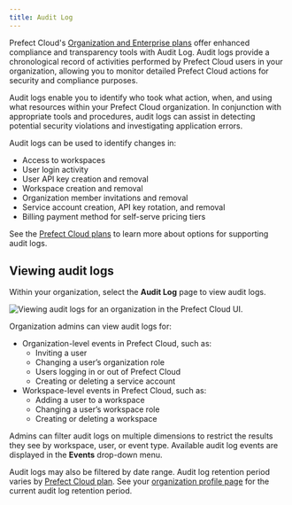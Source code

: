```yaml
---
title: Audit Log 
---
```



Prefect Cloud's [Organization and Enterprise plans](https://www.prefect.io/pricing) offer enhanced compliance and transparency tools with Audit Log. Audit logs provide a chronological record of activities performed by Prefect Cloud users in your organization, allowing you to monitor detailed Prefect Cloud actions for security and compliance purposes. 

Audit logs enable you to identify who took what action, when, and using what resources within your Prefect Cloud organization. In conjunction with appropriate tools and procedures, audit logs can assist in detecting potential security violations and investigating application errors.  

Audit logs can be used to identify changes in: 

- Access to workspaces
- User login activity
- User API key creation and removal
- Workspace creation and removal
- Organization member invitations and removal
- Service account creation, API key rotation, and removal
- Billing payment method for self-serve pricing tiers

See the [Prefect Cloud plans](https://www.prefect.io/pricing) to learn more about options for supporting audit logs.

## Viewing audit logs

Within your organization, select the **Audit Log** page to view audit logs. 

![Viewing audit logs for an organization in the Prefect Cloud UI.](/2.6.9/img/ui/audit-log.png)

Organization admins can view audit logs for: 

- Organization-level events in Prefect Cloud, such as: 
    - Inviting a user
    - Changing a user’s organization role
    - Users logging in or out of Prefect Cloud
    - Creating or deleting a service account
- Workspace-level events in Prefect Cloud, such as: 
    - Adding a user to a workspace
    - Changing a user’s workspace role
    - Creating or deleting a workspace

Admins can filter audit logs on multiple dimensions to restrict the results they see by workspace, user, or event type. Available audit log events are displayed in the **Events** drop-down menu.

Audit logs may also be filtered by date range. Audit log retention period varies by [Prefect Cloud plan](https://www.prefect.io/pricing). See your [organization profile page](/2.6.9/ui/organizations/) for the current audit log retention period.
